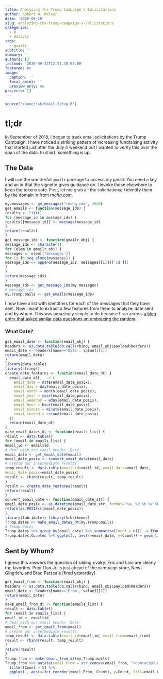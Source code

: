 ```yaml
---
title: Analyzing the Trump Campaign's Solicitations
author: Robert W. Walker
date: '2020-09-18'
slug: analyzing-the-trump-campaign-s-solicitations
categories:
  - R
  - dataviz
tags:
  - gmailr
subtitle: ''
summary: ''
authors: []
lastmod: '2020-09-13T12:51:38-07:00'
featured: no
image:
  caption: ''
  focal_point: ''
  preview_only: no
projects: []
---
```


```r
source("/home/rob/Gmail-Setup.R")
```

# tl;dr

In September of 2018, I began to track email solicitations by the Trump Campaign.  I have noticed a striking pattern of increasing fundraising activity that started just after the July 4 weekend but I wanted to verify this over the span of the data.  In short, something is up.

## The Data

I will use the wonderful `gmailr` package to access my gmail.  You need a key and an id that the vignette gives guidance on.  I invoke those elsewhere to keep the tokens safe.  First, let me grab all the solicitations; I identify them by the domain in from *rnchq.com*.

```r
my.messages <- gm_messages("rnchq.com", 1000)
get_emails <- function(message_ids) {
results <- list()
for (message_id in message_ids) {
results[[message_id]] <- message(message_id)
}
return(results)
}
get_message_ids <- function(gmailr_obj) {
message_ids <- character()
for (elem in gmailr_obj) {
messages <- elem[['messages']]
for (i in seq_along(messages)) {
message_ids <- append(message_ids, messages[[i]][['id']])
}
}
return(message_ids)
}
message_ids <- get_message_ids(my.messages)
# message_ids
my.Trump.mails <- get_emails(message_ids)
```

I now have a list with identifiers for each of the messages that they have sent.  Now I want to extract a few features from them to analyze: date sent and by whom.  This was amazingly simple to do because I ran across [a blog entry that asked similar data questions on embracing the random](https://embracingtherandom.com/r/web-scraping/email/apis/trying-to-get-to-the-top-of-r-bloggers-emails/).

### What Date?

```r
get_email_date <- function(email_obj) {
headers <- as.data.table(do.call(rbind, email_obj$payload$headers))
email_date <- headers[name=='Date', value][[1]]
return(email_date)
}
library(data.table)
library(stringr)
create_date_features <- function(email_date_dt) {
  email_date_dt[, `:=`(
    email_date = date(email_date_posix),
    email_day = day(email_date_posix),
    email_month = month(email_date_posix),
    email_year = year(email_date_posix),
    email_weekday = wday(email_date_posix),
    email_hour = hour(email_date_posix),
    email_minute = minute(email_date_posix),
    email_second = second(email_date_posix)
  )]
  return(email_date_dt)
}
make_email_dates_dt <- function(emails_list) {
result <- data.table()
for (email in emails_list) {
email_id <- email$id
# deal with our email header `Date`
email_date <- get_email_date(email)
email_date_posix <- convert_email_date(email_date)
# create our intermediate results
temp_result <- data.table(email_id=email_id, email_date=email_date,
email_date_posix=email_date_posix)
result <- rbind(result, temp_result)
}
result <- create_date_features(result)
return(result)
}
convert_email_date <- function(email_date_str) {
email_date_posix <- as_datetime(email_date_str, format='%a, %d %b %Y %H:%M:%S %z')
return(as.POSIXct(email_date_posix))
}
library(lubridate); library(hrbrthemes)
Trump.dates <- make_email_dates_dt(my.Trump.mails)
# Trump.dates
Trump.dates %>% group_by(email_date) %>% summarise(Count = n()) -> Trump.dates.Counted
Trump.dates.Counted %>% ggplot(., aes(x=email_date, y=Count)) + geom_line(color="red") + labs(title="Trump Fundraising Emails", x="Date of Email", y="Solicitations") + theme_ipsum_rc()
```

## Sent by Whom?

I guess this answers the question of sibling rivalry.  Eric and Lara are clearly the favorites.  Poor Don Jr. is just ahead of the campaign store, Newt Gingrich, and Brad Parscale [fired yesterday].

```r
get_email_from <- function(email_obj) {
headers <- as.data.table(do.call(rbind, email_obj$payload$headers))
email_date <- headers[name=='From', value][[1]]
return(email_date)
}
make_email_from_dt <- function(emails_list) {
result <- data.table()
for (email in emails_list) {
email_id <- email$id
# deal with our email header `Date`
email_from <- get_email_from(email)
# create our intermediate results
temp_result <- data.table(email_id=email_id, email_from=email_from)
result <- rbind(result, temp_result)
}
return(result)
}
Trump.from <- make_email_from_dt(my.Trump.mails)
Trump.from %>% mutate(email_From = str_remove(email_from, "<contact@victory.donaldtrump.com>")) %>% mutate(email_From = str_remove(email_From, "<contact@campaigns.rnchq.com>")) %>% mutate(email_From = str_remove(email_From, "<info@team.gop.com>")) %>% mutate(email_From = str_remove(email_From, "<contact@team.donaldtrump.com>")) %>% group_by(email_From) %>% summarise(Count = n()) %>% 
  filter(Count > 5) %>%
  ggplot(., aes(x=fct_reorder(email_From, Count), y=Count, fill=email_From)) + geom_col() + coord_flip() + guides(fill=FALSE) + labs(x="From Whom?") + theme_ipsum_rc(base_size = 10)
```

